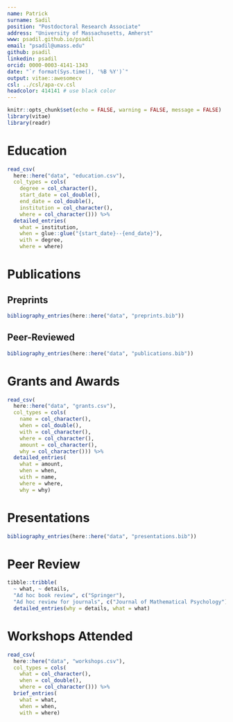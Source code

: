 ```yaml
---
name: Patrick
surname: Sadil
position: "Postdoctoral Research Associate"
address: "University of Massachusetts, Amherst"
www: psadil.github.io/psadil
email: "psadil@umass.edu"
github: psadil
linkedin: psadil
orcid: 0000-0003-4141-1343
date: "`r format(Sys.time(), '%B %Y')`"
output: vitae::awesomecv
csl: ../csl/apa-cv.csl 
headcolor: 414141 # use black color
---
```


```r
knitr::opts_chunk$set(echo = FALSE, warning = FALSE, message = FALSE)
library(vitae)
library(readr)
```

# Education

```r
read_csv(
  here::here("data", "education.csv"),
  col_types = cols(
    degree = col_character(),
    start_date = col_double(),
    end_date = col_double(),
    institution = col_character(),
    where = col_character())) %>%
  detailed_entries(
    what = institution,
    when = glue::glue("{start_date}--{end_date}"),
    with = degree,
    where = where)
```

# Publications

## Preprints

```r
bibliography_entries(here::here("data", "preprints.bib"))
```

## Peer-Reviewed

```r
bibliography_entries(here::here("data", "publications.bib"))
```

# Grants and Awards

```r
read_csv(
  here::here("data", "grants.csv"),
  col_types = cols(
    name = col_character(),
    when = col_double(),
    with = col_character(),
    where = col_character(),
    amount = col_character(),
    why = col_character())) %>% 
  detailed_entries(
    what = amount,
    when = when,
    with = name,
    where = where,
    why = why)
```

# Presentations

```r
bibliography_entries(here::here("data", "presentations.bib"))
```


# Peer Review


```r

tibble::tribble(
  ~ what, ~ details,
  "Ad hoc book review", c("Springer"), 
  "Ad hoc review for journals", c("Journal of Mathematical Psychology")) %>%
  detailed_entries(why = details, what = what)

```


# Workshops Attended

```r
read_csv(
  here::here("data", "workshops.csv"),
  col_types = cols(
    what = col_character(),
    when = col_double(),
    where = col_character())) %>% 
  brief_entries(
    what = what,
    when = when,
    with = where)
```


